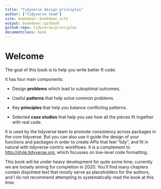 ```yaml
--- 
title: "Tidyverse design principles"
author: ["Tidyverse team"]
site: bookdown::bookdown_site
output: bookdown::gitbook
github-repo: tidyverse/principles
documentclass: book
---
```


# Welcome {-}

The goal of this book is to help you write better R code.

It has four main components:

* Design __problems__ which lead to suboptimal outcomes.

* Useful __patterns__ that help solve common problems.

* Key __principles__ that help you balance conflicting patterns.

* Selected __case studies__ that help you see how all the pieces fit together
  with real code.

It is used by the tidyverse team to promote consistency across packages in the core tidyverse. But you can also use it guide the design of your functions and packages in order to create APIs that feel "tidy", and fit in natural with tidyverse-centric workflows. It is a complement to <http://style.tidyverse.org>, which focusses on low-level code formatting.

This book will be under heavy development for quite some time; currently we are loosely aiming for completion in 2020. You'll find many chapters contain disjointed text that mostly serve as placeholders for the authors, and I do not recommend attempting to systematically read the book at this time.
